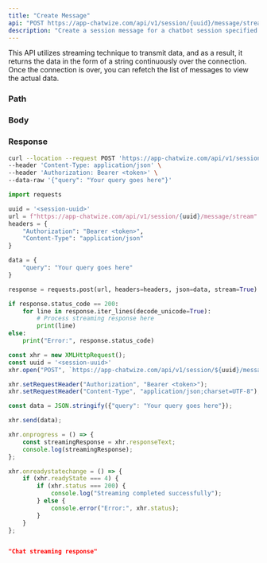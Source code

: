 ```yaml
---
title: "Create Message"
api: "POST https://app-chatwize.com/api/v1/session/{uuid}/message/stream"
description: "Create a session message for a chatbot session specified by session uuid"
---
```


<Note>
    This API utilizes streaming technique to transmit data, and as a result, 
    it returns the data in the form of a string continuously over the connection.
    Once the connection is over, you can refetch the list of messages to view the actual data.
</Note>

### Path

<ParamField path="uuid" type="string" required/>

### Body

<ParamField body="query" type="string" required/>

### Response

<ResponseField type="string"/>

<RequestExample>

```bash Curl
curl --location --request POST 'https://app-chatwize.com/api/v1/session/{uuid}/message/stream' \
--header 'Content-Type: application/json' \
--header 'Authorization: Bearer <token>' \
--data-raw '{"query": "Your query goes here"}'
```

```py Python
import requests

uuid = '<session-uuid>'
url = f"https://app-chatwize.com/api/v1/session/{uuid}/message/stream"
headers = {
    "Authorization": "Bearer <token>",
    "Content-Type": "application/json"
}

data = {
    "query": "Your query goes here"
}

response = requests.post(url, headers=headers, json=data, stream=True)

if response.status_code == 200:
    for line in response.iter_lines(decode_unicode=True):
        # Process streaming response here
        print(line)
else:
    print("Error:", response.status_code)
```

```ts JavaScript
const xhr = new XMLHttpRequest();
const uuid = '<session-uuid>'
xhr.open("POST", `https://app-chatwize.com/api/v1/session/${uuid}/message/stream`, true);

xhr.setRequestHeader("Authorization", "Bearer <token>");
xhr.setRequestHeader("Content-Type", "application/json;charset=UTF-8");

const data = JSON.stringify({"query": "Your query goes here"});

xhr.send(data);

xhr.onprogress = () => {
    const streamingResponse = xhr.responseText;
    console.log(streamingResponse);
};

xhr.onreadystatechange = () => {
    if (xhr.readyState === 4) {
        if (xhr.status === 200) {
            console.log("Streaming completed successfully");
        } else {
            console.error("Error:", xhr.status);
        }
    }
};
```

</RequestExample>

<ResponseExample>

```json Response

"Chat streaming response"

```

</ResponseExample>
